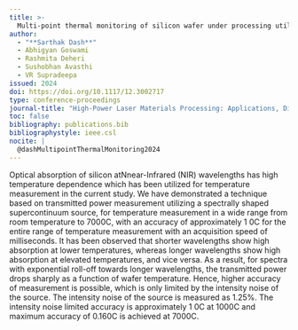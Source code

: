 ```yaml
---
title: >-
  Multi-point thermal monitoring of silicon wafer under processing utilizing a spectrally shaped supercontinuum source
author:
  - "**Sarthak Dash**"
  - Abhigyan Goswami
  - Rashmita Deheri
  - Sushobhan Avasthi
  - VR Supradeepa
issued: 2024
doi: https://doi.org/10.1117/12.3002717
type: conference-proceedings
journal-title: "High-Power Laser Materials Processing: Applications, Diagnostics, and Systems XIII"
toc: false
bibliography: publications.bib
bibliographystyle: ieee.csl
nocite: |
  @dashMultipointThermalMonitoring2024
---
```


:::{.callout-tip collapse="true" title="Citation" icon="false"}
::: {#refs}
:::
:::

:::{.callout-note collapse="false" title="Abstract"}
Optical absorption of silicon atNnear-Infrared (NIR) wavelengths has high temperature dependence which has been utilized for temperature measurement in the current study. We have demonstrated a technique based on transmitted power measurement utilizing a spectrally shaped supercontinuum source, for temperature measurement in a wide range from room temperature to 7000C, with an accuracy of approximately 1 0C for the entire range of temperature measurement with an acquisition speed of milliseconds. It has been observed that shorter wavelengths show high absorption at lower temperatures, whereas longer wavelengths show high absorption at elevated temperatures, and vice versa. As a result, for spectra with exponential roll-off towards longer wavelengths, the transmitted power drops sharply as a function of wafer temperature. Hence, higher accuracy of measurement is possible, which is only limited by the intensity noise of the source. The intensity noise of the source is measured as 1.25%. The intensity noise limited accuracy is approximately 1 0C at 1000C and maximum accuracy of 0.160C is achieved at 7000C.
:::
